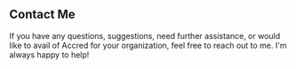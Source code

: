 ## Contact Me

If you have any questions, suggestions, need further assistance, or would like to avail of Accred for your organization, feel free to reach out to me. I'm always happy to help!



